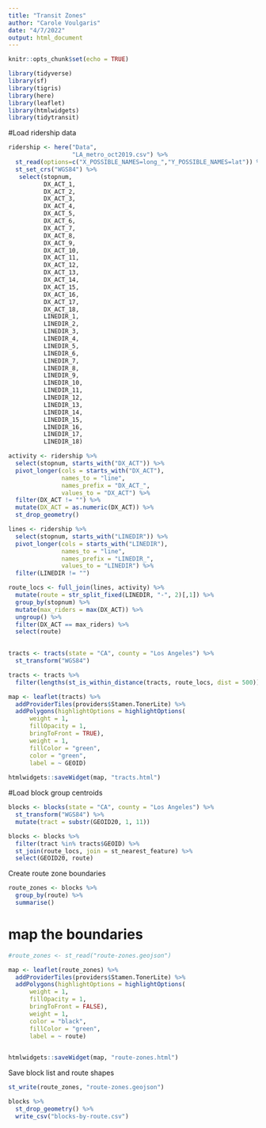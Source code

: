 ```yaml
---
title: "Transit Zones"
author: "Carole Voulgaris"
date: "4/7/2022"
output: html_document
---
```


```r
knitr::opts_chunk$set(echo = TRUE)
```

```r
library(tidyverse)
library(sf)
library(tigris)
library(here)
library(leaflet)
library(htmlwidgets)
library(tidytransit)
```




#Load ridership data

```r
ridership <- here("Data",
                  "LA_metro_oct2019.csv") %>%
  st_read(options=c("X_POSSIBLE_NAMES=long_","Y_POSSIBLE_NAMES=lat")) %>%
  st_set_crs("WGS84") %>%
   select(stopnum, 
          DX_ACT_1,
          DX_ACT_2,
          DX_ACT_3,
          DX_ACT_4,
          DX_ACT_5,
          DX_ACT_6,
          DX_ACT_7,
          DX_ACT_8,
          DX_ACT_9,
          DX_ACT_10,
          DX_ACT_11,
          DX_ACT_12,
          DX_ACT_13,
          DX_ACT_14,
          DX_ACT_15,
          DX_ACT_16,
          DX_ACT_17,
          DX_ACT_18,
          LINEDIR_1,
          LINEDIR_2,
          LINEDIR_3,
          LINEDIR_4,
          LINEDIR_5,
          LINEDIR_6,
          LINEDIR_7,
          LINEDIR_8,
          LINEDIR_9,
          LINEDIR_10,
          LINEDIR_11,
          LINEDIR_12,
          LINEDIR_13,
          LINEDIR_14,
          LINEDIR_15,
          LINEDIR_16,
          LINEDIR_17,
          LINEDIR_18) 

activity <- ridership %>%
  select(stopnum, starts_with("DX_ACT")) %>%
  pivot_longer(cols = starts_with("DX_ACT"),
               names_to = "line",
               names_prefix = "DX_ACT_",
               values_to = "DX_ACT") %>%
  filter(DX_ACT != "") %>%
  mutate(DX_ACT = as.numeric(DX_ACT)) %>%
  st_drop_geometry()

lines <- ridership %>%
  select(stopnum, starts_with("LINEDIR")) %>%
  pivot_longer(cols = starts_with("LINEDIR"),
               names_to = "line",
               names_prefix = "LINEDIR_",
               values_to = "LINEDIR") %>%
  filter(LINEDIR != "") 

route_locs <- full_join(lines, activity) %>%
  mutate(route = str_split_fixed(LINEDIR, "-", 2)[,1]) %>%
  group_by(stopnum) %>%
  mutate(max_riders = max(DX_ACT)) %>%
  ungroup() %>%
  filter(DX_ACT == max_riders) %>%
  select(route)
  
```

```r
tracts <- tracts(state = "CA", county = "Los Angeles") %>%
  st_transform("WGS84") 

tracts <- tracts %>%
  filter(lengths(st_is_within_distance(tracts, route_locs, dist = 500)) > 0)

map <- leaflet(tracts) %>%
  addProviderTiles(providers$Stamen.TonerLite) %>%
  addPolygons(highlightOptions = highlightOptions(
      weight = 1,
      fillOpacity = 1,
      bringToFront = TRUE),
      weight = 1,
      fillColor = "green",
      color = "green",
      label = ~ GEOID)
  
htmlwidgets::saveWidget(map, "tracts.html")
```

#Load block group centroids

```r
blocks <- blocks(state = "CA", county = "Los Angeles") %>%
  st_transform("WGS84") %>%
  mutate(tract = substr(GEOID20, 1, 11))

blocks <- blocks %>%
  filter(tract %in% tracts$GEOID) %>%
  st_join(route_locs, join = st_nearest_feature) %>%
  select(GEOID20, route) 
```

Create route zone boundaries

```r
route_zones <- blocks %>%
  group_by(route) %>%
  summarise()
```


# map the boundaries

```r
#route_zones <- st_read("route-zones.geojson")

map <- leaflet(route_zones) %>%
  addProviderTiles(providers$Stamen.TonerLite) %>%
  addPolygons(highlightOptions = highlightOptions(
      weight = 1,
      fillOpacity = 1,
      bringToFront = FALSE),
      weight = 1,
      color = "black",
      fillColor = "green",
      label = ~ route) 

  
htmlwidgets::saveWidget(map, "route-zones.html")
```


Save block list and route shapes

```r
st_write(route_zones, "route-zones.geojson")

blocks %>%
  st_drop_geometry() %>%
  write_csv("blocks-by-route.csv")
```

